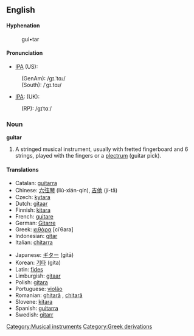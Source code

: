 {{wikipedia}}
==English==

====Hyphenation====
:gui•tar

====Pronunciation====
*[[IPA]] (US):
: (GenAm): /ɡɪ.ˈtɑɹ/
: (South): /ˈɡɪ.tɑɹ/
*[[IPA]]: (UK):
: (RP): /ɡɪˈtɑː/

===Noun===
'''guitar'''

# A stringed musical instrument, usually with fretted fingerboard and 6 strings, played with the fingers or a [[plectrum]] (guitar pick).

====Translations====
{{top}}
*Catalan: [[guitarra]] {{f}}
*Chinese: [[六弦琴]] (liù-xián-qín), [[吉他]] (jí-tā)
*Czech: [[kytara]] {{f}}
*Dutch: [[gitaar]] {{f}}
*Finnish: [[kitara]]
*French: [[guitare]] {{f}}
*German: [[Gitarre]] {{f}}
*Greek: [[κιθάρα]] [ciˈθara] {{f}}
*Indonesian: [[gitar]]
*Italian: [[chitarra]] {{f}}
{{mid}}
*Japanese: [[ギター]] (gitā)
*Korean: [[기타]] (gita)
*Latin: [[fides]] {{f}}
*Limburgish: [[gitaar]]
*Polish: [[gitara]] {{f}}
*Portuguese: [[violão]]
*Romanian: [[ghitară]] {{f}}, [[chitară]] {{f}}
*Slovene: [[kitara]] {{f}}
*Spanish: [[guitarra]] {{f}}
*Swedish: [[gitarr]] {{c}}

[[Category:Musical instruments]]
[[Category:Greek derivations]]